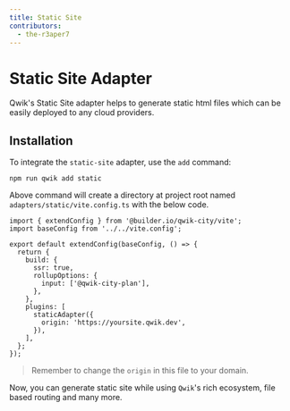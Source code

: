 ```yaml
---
title: Static Site
contributors:
  - the-r3aper7
---
```


# Static Site Adapter

Qwik's Static Site adapter helps to generate static html files which can be easily deployed to any cloud providers.

## Installation

To integrate the `static-site` adapter, use the `add` command:

```shell
npm run qwik add static
```

Above command will create a directory at project root named `adapters/static/vite.config.ts` with the below code.

```tsx file="apdaters/static/vite.config.ts"
import { extendConfig } from '@builder.io/qwik-city/vite';
import baseConfig from '../../vite.config';

export default extendConfig(baseConfig, () => {
  return {
    build: {
      ssr: true,
      rollupOptions: {
        input: ['@qwik-city-plan'],
      },
    },
    plugins: [
      staticAdapter({
        origin: 'https://yoursite.qwik.dev',
      }),
    ],
  };
});
```

> Remember to change the `origin` in this file to your domain.

Now, you can generate static site while using `Qwik`'s rich ecosystem, file based routing and many more.

